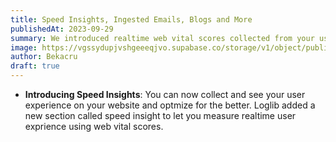 ```yaml
---
title: Speed Insights, Ingested Emails, Blogs and More
publishedAt: 2023-09-29
summary: We introduced realtime web vital scores collected from your users, ingested emails and blogs.
image: https://vgssydupjvshgeeeqjvo.supabase.co/storage/v1/object/public/images/sep-01-2023.png
author: Bekacru
draft: true
---
```


- **Introducing Speed Insights**: You can now collect and see your user experience on your website and optmize for the better. Loglib added a new section called speed insight to let you measure realtime user exprience using web vital scores.
